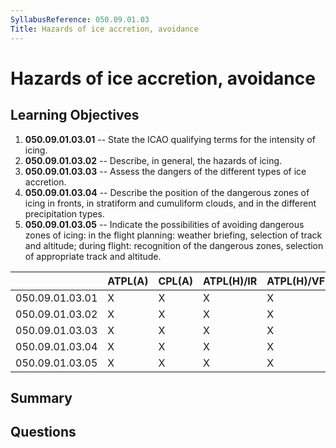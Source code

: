 ```yaml
---
SyllabusReference: 050.09.01.03
Title: Hazards of ice accretion, avoidance
---
```


# Hazards of ice accretion, avoidance

## Learning Objectives

1. **050.09.01.03.01** -- State the ICAO qualifying terms for the intensity of
   icing.
2. **050.09.01.03.02** -- Describe, in general, the hazards of icing.
3. **050.09.01.03.03** -- Assess the dangers of the different types of ice
   accretion.
4. **050.09.01.03.04** -- Describe the position of the dangerous zones of icing in
   fronts, in stratiform and cumuliform clouds, and in the different
   precipitation types.
5. **050.09.01.03.05** -- Indicate the possibilities of avoiding dangerous zones
   of icing: in the flight planning: weather briefing, selection of track and
   altitude; during flight: recognition of the dangerous zones, selection of
   appropriate track and altitude.

|                 | ATPL(A) | CPL(A) | ATPL(H)/IR | ATPL(H)/VFR | CPL(H) | IR  | CBIR(A) |
| --------------- | ------- | ------ | ---------- | ----------- | ------ | --- | ------- |
| 050.09.01.03.01 | X       | X      | X          | X           | X      | X   | X       |
| 050.09.01.03.02 | X       | X      | X          | X           | X      | X   | X       |
| 050.09.01.03.03 | X       | X      | X          | X           | X      | X   | X       |
| 050.09.01.03.04 | X       | X      | X          | X           | X      | X   | X       |
| 050.09.01.03.05 | X       | X      | X          | X           | X      | X   | X       |

## Summary

## Questions
